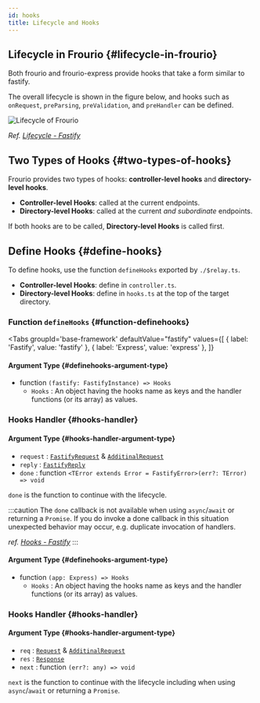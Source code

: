 ```yaml
---
id: hooks
title: Lifecycle and Hooks
---
```



## Lifecycle in Frourio {#lifecycle-in-frourio}

Both frourio and frourio-express provide hooks that take a form similar to fastify.

The overall lifecycle is shown in the figure below, and hooks such as `onRequest`, `preParsing`, `preValidation`, and `preHandler` can be defined.

<div style={{ textAlign: 'center' }}>
  <img src="/img/docs/lifecycle.svg" alt='Lifecycle of Frourio' style={{ maxWidth: '300px' }} />

_Ref. [Lifecycle - Fastify](https://www.fastify.io/docs/latest/Reference/Lifecycle/)_

</div>

## Two Types of Hooks {#two-types-of-hooks}

Frourio provides two types of hooks: **controller-level hooks** and **directory-level hooks**.

- **Controller-level Hooks**: called at the current endpoints.
- **Directory-level Hooks**: called at the current _and subordinate_ endpoints.

If both hooks are to be called, **Directory-level Hooks** is called first.

## Define Hooks {#define-hooks}

To define hooks, use the function `defineHooks` exported by `./$relay.ts`.

- **Controller-level Hooks**: define in `controller.ts`.
- **Directory-level Hooks**: define in `hooks.ts` at the top of the target directory.

### Function `defineHooks` {#function-definehooks}

<Tabs
  groupId='base-framework'
  defaultValue="fastify"
  values={[
    { label: 'Fastify', value: 'fastify' },
    { label: 'Express', value: 'express' },
  ]}
>
<TabItem value="fastify">

#### Argument Type {#definehooks-argument-type}

- function `(fastify: FastifyInstance) => Hooks`
  - `Hooks` : An object having the hooks name as keys and the handler functions (or its array) as values.

### Hooks Handler {#hooks-handler}

#### Argument Type {#hooks-handler-argument-type}

- `request` : [`FastifyRequest`](https://www.fastify.io/docs/latest/Reference/TypeScript/#request) & [`AdditinalRequest`](/docs/reference/additionalRequest)
- `reply` : [`FastifyReply`](https://www.fastify.io/docs/latest/Reference/TypeScript/#reply)
- `done` : function `<TError extends Error = FastifyError>(err?: TError) => void`

`done` is the function to continue with the lifecycle.

:::caution
The `done` callback is not available when using `async`/`await` or returning a `Promise`. If you do invoke a done callback in this situation unexpected behavior may occur, e.g. duplicate invocation of handlers.

_ref. [Hooks - Fastify](https://www.fastify.io/docs/latest/Reference/Hooks/)_
:::

</TabItem>
<TabItem value="express">

#### Argument Type {#definehooks-argument-type}

- function `(app: Express) => Hooks`
  - `Hooks` : An object having the hooks name as keys and the handler functions (or its array) as values.

### Hooks Handler {#hooks-handler}

#### Argument Type {#hooks-handler-argument-type}

- `req` : [`Request`](https://expressjs.com/ja/api.html#req) & [`AdditinalRequest`](/docs/reference/additionalRequest)
- `res` : [`Response`](http://expressjs.com/ja/api.html#res)
- `next` : function `(err?: any) => void`

`next` is the function to continue with the lifecycle including when using `async`/`await` or returning a `Promise`.

</TabItem>
</Tabs>

